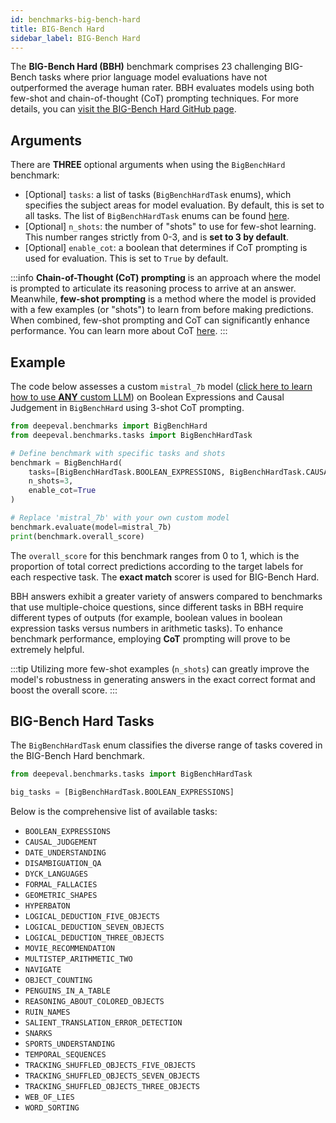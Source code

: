 ```yaml
---
id: benchmarks-big-bench-hard
title: BIG-Bench Hard
sidebar_label: BIG-Bench Hard
---
```


<head>
  <link
    rel="canonical"
    href="https://deepeval.com/docs/benchmarks-big-bench-hard"
  />
</head>

The **BIG-Bench Hard (BBH)** benchmark comprises 23 challenging BIG-Bench tasks where prior language model evaluations have not outperformed the average human rater. BBH evaluates models using both few-shot and chain-of-thought (CoT) prompting techniques. For more details, you can [visit the BIG-Bench Hard GitHub page](https://github.com/suzgunmirac/BIG-Bench-Hard).

## Arguments

There are **THREE** optional arguments when using the `BigBenchHard` benchmark:

- [Optional] `tasks`: a list of tasks (`BigBenchHardTask` enums), which specifies the subject areas for model evaluation. By default, this is set to all tasks. The list of `BigBenchHardTask` enums can be found [here](#big-bench-hard-tasks).
- [Optional] `n_shots`: the number of "shots" to use for few-shot learning. This number ranges strictly from 0-3, and is **set to 3 by default**.
- [Optional] `enable_cot`: a boolean that determines if CoT prompting is used for evaluation. This is set to `True` by default.

:::info
**Chain-of-Thought (CoT) prompting** is an approach where the model is prompted to articulate its reasoning process to arrive at an answer. Meanwhile, **few-shot prompting** is a method where the model is provided with a few examples (or "shots") to learn from before making predictions. When combined, few-shot prompting and CoT can significantly enhance performance. You can learn more about CoT [here](https://arxiv.org/abs/2201.11903).
:::

## Example

The code below assesses a custom `mistral_7b` model ([click here to learn how to use **ANY** custom LLM](/docs/benchmarks-introduction#benchmarking-your-llm)) on Boolean Expressions and Causal Judgement in `BigBenchHard` using 3-shot CoT prompting.

```python
from deepeval.benchmarks import BigBenchHard
from deepeval.benchmarks.tasks import BigBenchHardTask

# Define benchmark with specific tasks and shots
benchmark = BigBenchHard(
    tasks=[BigBenchHardTask.BOOLEAN_EXPRESSIONS, BigBenchHardTask.CAUSAL_JUDGEMENT],
    n_shots=3,
    enable_cot=True
)

# Replace 'mistral_7b' with your own custom model
benchmark.evaluate(model=mistral_7b)
print(benchmark.overall_score)
```

The `overall_score` for this benchmark ranges from 0 to 1, which is the proportion of total correct predictions according to the target labels for each respective task. The **exact match** scorer is used for BIG-Bench Hard.

BBH answers exhibit a greater variety of answers compared to benchmarks that use multiple-choice questions, since different tasks in BBH require different types of outputs (for example, boolean values in boolean expression tasks versus numbers in arithmetic tasks). To enhance benchmark performance, employing **CoT** prompting will prove to be extremely helpful.

:::tip
Utilizing more few-shot examples (`n_shots`) can greatly improve the model's robustness in generating answers in the exact correct format and boost the overall score.
:::

## BIG-Bench Hard Tasks

The `BigBenchHardTask` enum classifies the diverse range of tasks covered in the BIG-Bench Hard benchmark.

```python
from deepeval.benchmarks.tasks import BigBenchHardTask

big_tasks = [BigBenchHardTask.BOOLEAN_EXPRESSIONS]
```

Below is the comprehensive list of available tasks:

- `BOOLEAN_EXPRESSIONS`
- `CAUSAL_JUDGEMENT`
- `DATE_UNDERSTANDING`
- `DISAMBIGUATION_QA`
- `DYCK_LANGUAGES`
- `FORMAL_FALLACIES`
- `GEOMETRIC_SHAPES`
- `HYPERBATON`
- `LOGICAL_DEDUCTION_FIVE_OBJECTS`
- `LOGICAL_DEDUCTION_SEVEN_OBJECTS`
- `LOGICAL_DEDUCTION_THREE_OBJECTS`
- `MOVIE_RECOMMENDATION`
- `MULTISTEP_ARITHMETIC_TWO`
- `NAVIGATE`
- `OBJECT_COUNTING`
- `PENGUINS_IN_A_TABLE`
- `REASONING_ABOUT_COLORED_OBJECTS`
- `RUIN_NAMES`
- `SALIENT_TRANSLATION_ERROR_DETECTION`
- `SNARKS`
- `SPORTS_UNDERSTANDING`
- `TEMPORAL_SEQUENCES`
- `TRACKING_SHUFFLED_OBJECTS_FIVE_OBJECTS`
- `TRACKING_SHUFFLED_OBJECTS_SEVEN_OBJECTS`
- `TRACKING_SHUFFLED_OBJECTS_THREE_OBJECTS`
- `WEB_OF_LIES`
- `WORD_SORTING`
